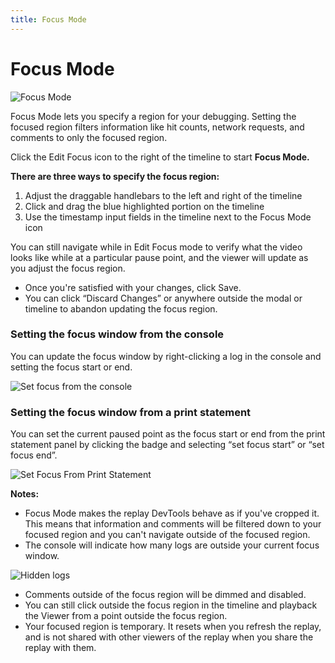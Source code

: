 ```yaml
---
title: Focus Mode
---
```


# Focus Mode

![Focus Mode](/media/reference-guide/debugging/focus-mode/focus-mode.png)

Focus Mode lets you specify a region for your debugging. Setting the focused region filters information like hit counts, network requests, and comments to only the focused region.

Click the Edit Focus icon to the right of the timeline to start **Focus Mode.**

**There are three ways to specify the focus region:**

1. Adjust the draggable handlebars to the left and right of the timeline
2. Click and drag the blue highlighted portion on the timeline
3. Use the timestamp input fields in the timeline next to the Focus Mode icon

<Callout type="info" emoji="💡">
You can still navigate while in Edit Focus mode to verify what the video looks like while at a particular pause point, and the viewer will update as you adjust the focus region.
</Callout>

<LoomVideo src="https://www.loom.com/embed/c9784dfddc6f460db6b8748e54d8c6dd" />

- Once you're satisfied with your changes, click Save.
- You can click “Discard Changes” or anywhere outside the modal or timeline to abandon updating the focus region.

### Setting the focus window from the console

You can update the focus window by right-clicking a log in the console and setting the focus start or end.

![Set focus from the console](/media/reference-guide/debugging/focus-mode/set-focus-from-console.png)

### Setting the focus window from a print statement

You can set the current paused point as the focus start or end from the print statement panel by clicking the badge and selecting  “set focus start” or “set focus end”.

![Set Focus From Print Statement](/media/reference-guide/debugging/focus-mode/set-focus-from-print-statement.png)

**Notes:**

- Focus Mode makes the replay DevTools behave as if you've cropped it. This means that information and comments will be filtered down to your focused region and you can't navigate outside of the focused region.
- The console will indicate how many logs are outside your current focus window.

![Hidden logs](/media/reference-guide/debugging/focus-mode/hidden-logs.png)

- Comments outside of the focus region will be dimmed and disabled.
- You can still click outside the focus region in the timeline and playback the Viewer from a point outside the focus region.
- Your focused region is temporary. It resets when you refresh the replay, and is not shared with other viewers of the replay when you share the replay with them.